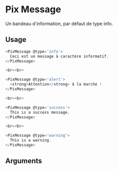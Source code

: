 
<Meta
  title='Notification/Message'
  component='PixMessage'
  decorators={[centered]}
  argTypes={stories.argTypes}
/>

# Pix Message

Un bandeau d'information, par défaut de type info.

<Canvas>
  <Story name="Message" story={stories.stars} height="60px" />
</Canvas>

## Usage

```js
<PixMessage @type='info'>
  Ceci est un message à caractère informatif.
</PixMessage>

<br><br>

<PixMessage @type='alert'>
  <strong>Attention</strong> à la marche !
</PixMessage>

<br><br>

<PixMessage @type='success'>
  This is a success message.
</PixMessage>

<br><br>

<PixMessage @type='warning'>
  This is a warning.
</PixMessage>
```

## Arguments

<ArgsTable story="Message" />
